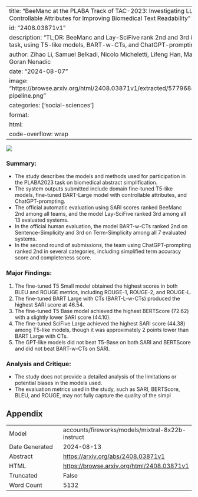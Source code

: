 
---
title: "BeeManc at the PLABA Track of TAC-2023: Investigating LLMs and Controllable Attributes for Improving Biomedical Text Readability"
id: "2408.03871v1"
description: "TL;DR: BeeManc and Lay-SciFive rank 2nd and 3rd in PLABA2023 task, using T5-like models, BART-w-CTs, and ChatGPT-prompting."
author: Zihao Li, Samuel Belkadi, Nicolo Micheletti, Lifeng Han, Matthew Shardlow, Goran Nenadic
date: "2024-08-07"
image: "https://browse.arxiv.org/html/2408.03871v1/extracted/5779684/Figures/PLABA-pipeline.png"
categories: ['social-sciences']
format:
  html:
    code-overflow: wrap
---

![](https://browse.arxiv.org/html/2408.03871v1/extracted/5779684/Figures/PLABA-pipeline.png)

### Summary:
- The study describes the models and methods used for participation in the PLABA2023 task on biomedical abstract simplification.
- The system outputs submitted include domain fine-tuned T5-like models, fine-tuned BART-Large model with controllable attributes, and ChatGPT-prompting.
- The official automatic evaluation using SARI scores ranked BeeManc 2nd among all teams, and the model Lay-SciFive ranked 3rd among all 13 evaluated systems.
- In the official human evaluation, the model BART-w-CTs ranked 2nd on Sentence-Simplicity and 3rd on Term-Simplicity among all 7 evaluated systems.
- In the second round of submissions, the team using ChatGPT-prompting ranked 2nd in several categories, including simplified term accuracy score and completeness score.

### Major Findings:
1. The fine-tuned T5 Small model obtained the highest scores in both BLEU and ROUGE metrics, including ROUGE-1, ROUGE-2, and ROUGE-L.
2. The fine-tuned BART Large with CTs (BART-L-w-CTs) produced the highest SARI score at 46.54.
3. The fine-tuned T5 Base model achieved the highest BERTScore (72.62) with a slightly lower SARI score (44.10).
4. The fine-tuned SciFive Large achieved the highest SARI score (44.38) among T5-like models, though it was approximately 2 points lower than BART Large with CTs.
5. The GPT-like models did not beat T5-Base on both SARI and BERTScore and did not beat BART-w-CTs on SARI.

### Analysis and Critique:
- The study does not provide a detailed analysis of the limitations or potential biases in the models used.
- The evaluation metrics used in the study, such as SARI, BERTScore, BLEU, and ROUGE, may not fully capture the quality of the simpl

## Appendix

|          |          |
|----------|----------|
| Model     | accounts/fireworks/models/mixtral-8x22b-instruct       |
| Date Generated     | 2024-08-13       |
| Abstract | [https://arxiv.org/abs/2408.03871v1](https://arxiv.org/abs/2408.03871v1)        |
| HTML     | [https://browse.arxiv.org/html/2408.03871v1](https://browse.arxiv.org/html/2408.03871v1)       |
| Truncated       | False       |
| Word Count       | 5132       |